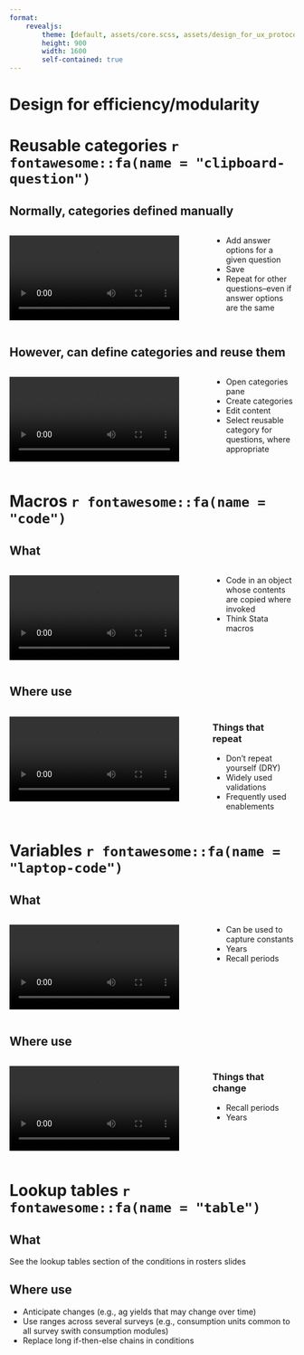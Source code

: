 ```yaml
---
format: 
    revealjs: 
        theme: [default, assets/core.scss, assets/design_for_ux_protocol.scss]
        height: 900
        width: 1600
        self-contained: true
---
```


# Design for efficiency/modularity {background-color=var(--suso)}

# Reusable categories `r fontawesome::fa(name = "clipboard-question")` {background-color=var(--s1)}

## Normally, categories defined manually {.t1}

:::: {.columns}

::: {.column width="70%"}
![](assets/14/categories_motivation.mp4){fig-align="center"}
:::

::: {.column width="30%"}

- Add answer options for a given question
- Save
- Repeat for other questions--even if answer options are the same

:::

::::

## However, can define categories and reuse them {.t1}

:::: {.columns}

::: {.column width="70%"}
![](assets/14/categories_demo.mp4){fig-align="center"}
:::

::: {.column width="30%"}

- Open categories pane
- Create categories
- Edit content
- Select reusable category for questions, where appropriate

:::

::::

# Macros `r fontawesome::fa(name = "code")` {background-color=var(--s2)}

## What {.t2}

:::: {.columns}

::: {.column width="70%"}
![](assets/14/macros_explained.mp4){fig-align="center"}
:::

::: {.column width="30%"}

- Code in an object whose contents are copied where invoked
- Think Stata macros

:::

::::

## Where use {.t2}

:::: {.columns}

::: {.column width="70%"}
![](assets/14/macros_example.mp4){fig-align="center"}
:::

::: {.column width="30%"}

### Things that repeat

- Don't repeat yourself (DRY)
- Widely used validations
- Frequently used enablements

:::

::::

# Variables `r fontawesome::fa(name = "laptop-code")` {background-color=var(--s3)}

## What {.t3}

:::: {.columns}

::: {.column width="70%"}
![](assets/14/variables_explained.mp4)
:::

::: {.column width="30%"}

- Can be used to capture constants
- Years
- Recall periods

:::

::::

## Where use {.t3}

:::: {.columns}

::: {.column width="70%"}
![](assets/14/variables_example.mp4)
:::

::: {.column width="30%"}

### Things that change

- Recall periods
- Years

:::

::::

# Lookup tables `r fontawesome::fa(name = "table")` {background-color=var(--s4)}

## What {.t4}

See the lookup tables section of the conditions in rosters slides

## Where use {.t4}

- Anticipate changes (e.g., ag yields that may change over time)
- Use ranges across several surveys (e.g., consumption units common to all survey swith consumption modules)
- Replace long if-then-else chains in conditions
